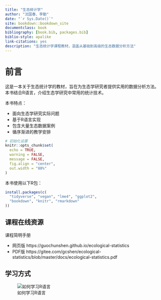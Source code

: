 ```yaml
---
title: "生态统计学"
author: "沈国春、李勤"
date: "`r Sys.Date()`"
site: bookdown::bookdown_site
documentclass: book
bibliography: [book.bib, packages.bib]
biblio-style: apalike
link-citations: yes
description: "生态统计学课程教材，涵盖从基础到高级的生态数据分析方法"
---
```


# 前言 {-}

这是一本关于生态统计学的教材，旨在为生态学研究者提供实用的数据分析方法。本书结合R语言，介绍生态学研究中常用的统计技术。

本书特点：

- 面向生态学研究实际问题
- 基于R语言实现
- 包含大量生态数据案例
- 循序渐进的教学安排

```r
# 初始化设置
knitr::opts_chunk$set(
  echo = TRUE,
  warning = FALSE,
  message = FALSE,
  fig.align = "center",
  out.width = "80%"
)
```

本书使用以下R包：

```r
install.packages(c(
  "tidyverse", "vegan", "lme4", "ggplot2", 
  "bookdown", "knitr", "rmarkdown"
))
```

## 课程在线资源

课程简明手册

- 网页版 https://guochunshen.github.io/ecological-statistics
- PDF版 https://gitee.com/gcshen/ecological-statistics/blob/master/docs/ecological-statistics.pdf

## 学习方式

![如何学习R语言](imgs/how to learn R.png)

